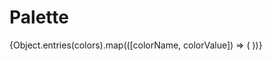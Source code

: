 

<Meta title="Suomikasino|Color System" />

# Palette 

<Preview>
	<Story name="Palette"
		parameters={{ styles: [require('!style-loader!css-loader!sass-loader!../../suomikasino/palette-style.scss?story')]}}
	>
		<article
			style={{
				display: 'grid',
				gridTemplateColumns: 'repeat(3, 1fr)',
				gridGap: '10px',
				gridAutoRows: 'minmax(100px, auto)'
			}}
		>
			{Object.entries(colors).map(([colorName, colorValue]) => (
                <Palette 
					className={colorName.toLowerCase().split("_").join("-")} 
					colorName={colorName}
					colorValue={colorValue} 
				/>
			))}
		</article>
	</Story>
</Preview>
